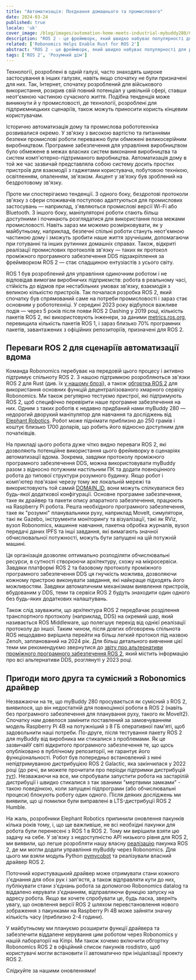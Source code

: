 ```yaml
---
title: "Автоматизація: Поєднання домашнього та промислового"
date: 2024-03-24
published: true
locale: 'uk'
cover_image: /blog/images/automation-home-meets-industrial-mybuddy280/Cover.png
description: "ROS 2 - це фреймворк, який швидко набуває популярності для розробки робототехнічних додатків. Він включає накопичений досвід галузі та ділиться ним з глобальною спільнотою. Наша команда активно займається розробкою нових пакетів ROS 2 для роботів, які ми використовуємо, а також їх інтеграцією в децентралізовану мережу Robonomics."
related: ['Robonomics Helps Enable Rust for ROS 2']
abstract: "ROS 2 - це фреймворк, який швидко набуває популярності для розробки робототехнічних додатків. Він включає накопичений досвід галузі та ділиться ним з глобальною спільнотою. Наша команда активно займається розробкою нових пакетів ROS 2 для роботів, які ми використовуємо, а також їх інтеграцією в децентралізовану мережу Robonomics."
tags: ['ROS 2', 'Розумний дім']
---
```


Технології, розроблені в одній галузі, часто знаходять широке застосування в інших галузях, навіть якщо спочатку не були призначені для них. Так, Інтернет, спочатку розроблений для військового використання, розкрив свій повний потенціал у цивільній сфері, ставши неот'ємною частиною сучасного життя. Подібна тенденція може виникнути й у промисловості, де технології, розроблені для підприємницьких сценаріїв, також можуть приносити користь кінцевим користувачам.

Історично автоматизація дому та промислова робототехніка розвивалися окремо. У зв'язку з високою вартістю та питаннями безпеки промислові роботи переважно були обмежені великосерійним виробництвом. Програмне забезпечення для управління виробництвом було обмежене в межах власних систем виконання виробництва та систем комп'ютерно-підтриманого виробництва. Автоматизація дому в той же час зазвичай представляла собою систему досить простих пристроїв для взаємодії з гаджетами користувача, побутовою технікою, освітленням, опаленням, зв'язком. Акцент у зв'язку був зроблений на бездротовому зв'язку.

Проте ми спостерігаємо тенденції. З одного боку, бездротові протоколи зв'язку з сфери споживачів поступово адаптуються для промислових застосувань — наприклад, з'являються промислові версії Wi-Fi або Bluetooth. З іншого боку, маніпуляторні роботи стають більш доступними і починають розглядатися для використання поза межами промисловості. Навіть зараз ми можемо розмірковувати, як у майбутньому, наприклад, безпечні спільні роботи стануть неот'ємною частиною дому і зможуть зробити наше життя зручнішим, допомагаючи при готуванні та інших рутинних домашніх справах. Також, відкриті реалізації промислових протоколів зв'язку — таких як протокол проміжного програмного забезпечення DDS підзакріплення за фреймворком ROS 2 — стає спадщиною ентузіастів з усього світу.

ROS 1 був розроблений для управління одиночним роботом і не відповідав вимогам виробничих підприємств: робота в реальному часі, стійкість до відмов при нестабільних умовах зв'язку, взаємодія з великою кількістю пристроїв. Так почалася розробка ROS 2, який спочатку був спрямований саме на потреби промисловості і зараз стає основним у робототехніці. У середині 2023 року відбулося важливе подія — через 5 років після появи ROS 2 Dashing у 2019 році, кількість пакетів ROS 2, які використовують інженери, за даними [metrics.ros.org](https://metrics.ros.org/packages_rosdistro.html), перевищила кількість пакетів ROS 1, і зараз близько 70% програмних пакетів, завантажених з офіційних репозиторіїв, призначені для ROS 2.

## Переваги ROS 2 для сценаріїв автоматизації вдома

Команда Robonomics перебуває на передовій цього процесу і активно підтримує спільноту ROS 2. З нашою підтримкою розробляються зв'язки ROS 2 для Rust (див. їх [у нашому блозі](https://robonomics.network/blog/ros-2-rust-report-2022/)), а також [обгортка ROS 2](https://github.com/Fingerling42/robonomics-ros2) для використання основних функцій децентралізованого хмарного сервісу Robonomics. Ми також регулярно тестуємо пристрої, які підтримують ROS 2, щоб специфічно перевірити наше програмне забезпечення на них. Одним з таких роботів є недавно придбаний нами myBuddy 280 — недорогий дворукий маніпулятор для навчання та досліджень від [Elephant Robotics](https://www.elephantrobotics.com/en/). Робот може піднімати приблизно до 250 грамів і коштує близько 1700 доларів, що робить його відносно доступним для початківців.

<RbImage zoom src="/blog/images/automation-home-meets-industrial-mybuddy280/pic_1_myBuddy_280.png" alt="дворукий робот-маніпулятор myBuddy 280" />

На прикладі цього робота дуже чітко видно переваги ROS 2, які дозволяють потенційне використання цього фреймворку в сценаріях автоматизації вдома. Зокрема, завдяки протоколу проміжного програмного забезпечення DDS, можна використовувати myBuddy разом з відносно потужним настільним ПК та додати повноцінного робота до типової структури розумного будинку. Якщо робот і комп'ютер пов'язані черезу тому же локальній мережі та використовують той самий [DOMAIN_ID](https://docs.ros.org/en/rolling/Concepts/Intermediate/About-Domain-ID.html), вони можуть спілкуватися без будь-якої додаткової конфігурації. Основне програмне забезпечення, таке як драйвер та пакети опису апаратного забезпечення, працюють на Raspberry Pi робота. Решта необхідного програмного забезпечення, таке як "розумні" планувальники руху, наприклад MoveIt, симулятори, такі як Gazebo, інструменти моніторингу та візуалізації, такі як RViz, вузол Robonomics, машинне навчання, пакетна обробка журналів, вузол передачі даних IPFS та інші завдання, які вимагають значної обчислювальної потужності, можуть бути запущені на цій потужній машині.

Ця організація дозволяє оптимально розподіляти обчислювальні ресурси, в сутності створюючи архітектуру, схожу на мікросервіси. Завдяки платформі ROS 2 та базовому протоколу проміжного програмного забезпечення DDS ця гнучкість можлива, дозволяючи кожному пристрою виконувати завдання, які найкраще підходять його можливостям. Завдяки автоматичним механізмам виявлення пристроїв, вбудованим у DDS, теми та сервіси ROS 2 будуть знаходити один одного без будь-яких додаткових налаштувань.

<RbImage zoom src="/blog/images/automation-home-meets-industrial-mybuddy280/pic_2_ros2_dds_smart_home.png" alt="Розумний будинок з ROS 2 та DDS" />

Також слід зауважити, що архітектура ROS 2 передбачає розділення транспортного протоколу (наприклад, DDS) на окремий шар, який називається ROS Middleware, що полегшує перехід від однієї реалізації протоколу до іншої. Таким чином, після довгих обговорень спільнота ROS нещодавно вирішила перейти на більш легкий протокол під назвою Zenoh, запланований на 2024 рік. Для більш детального вивчення цієї теми ми рекомендуємо звернутися до [звіту про альтернативи проміжного програмного забезпечення ROS 2](https://discourse.ros.org/uploads/short-url/o9ihvSjCwB8LkzRklpKdeesRTDi.pdf), який містить інформацію про всі альтернативи DDS, розглянуті у 2023 році.

## Пригоди мого друга та сумісний з Robonomics драйвер

Незважаючи на те, що myBuddy 280 просувається як сумісний з ROS 2, виявилося, що він недостатній для повноцінної роботи в ROS 2 (навіть без програмного забезпечення для планування руху, такого як MoveIt2). Спочатку нам довелося замінити поставлений за замовчуванням модель Raspberry Pi 4B на потужніший з 8 ГБ оперативної пам'яті, щоб задовольнити наші потреби. По-друге, після тестування пакету ROS 2 для myBuddy від виробника ми стикалися з проблемами. Як це зазвичайУ світі відкритого програмного забезпечення те, що щось опубліковано в публічному репозиторії, не гарантує його функціональності. Робот був попередньо встановлений з нині непідтримуваною дистрибуцією ROS 2 Galactic, яка закінчилася у 2022 році (до речі, ви можете прочитати про періоди підтримки дистрибуцій [тут](https://docs.ros.org/en/rolling/Releases.html)). Незважаючи на все, ми спробували запустити робота на застарілій дистрибуції і швидко стикалися з так званими "мертвими замками" - такою поведінкою, коли запущені підпрограми (або обчислювальні процеси) блокують роботу один одного. Після деяких досліджень ми виявили, що ці помилки були виправлені в LTS-дистрибуції ROS 2 Humble.

На жаль, розробники Elephant Robotics припинили оновлення пакунків кілька років тому, і, що ще важливіше, не всі необхідні пакунки для робота були перенесені з ROS 1 в ROS 2. Тому ми вирішили взяти цю задачу на себе. У зв'язку з недоступністю API низького рівня для ROS 2, ми виявили, що легше розробляти нашу власну [реалізацію](https://github.com/Fingerling42/mybuddy280-ros2-robonomics) пакунка ROS 2, де ми могли додати управління myBuddy через Robonomics. Для цього ми взяли модуль Python [pymycobot](https://pypi.org/project/pymycobot/) та реалізували власний драйвер ROS 2.

Поточний користувацький драйвер може отримувати стани кожного з'єднання для обох рук і зап'ястя, а також відправляти кути до них, публікувати стани з'єднань робота за допомогою Robonomics datalog та віддалено керувати з'єднанням, відправляючи функцію запуску на адресу робота. Якщо ви хочете спробувати це, будь ласка, зверніть увагу, що оновлення версії ROS 2 шляхом перевстановлення нового зображення з пакунками на Raspberry Pi 4B може зайняти значну кількість часу (приблизно 2-4 години).

У майбутньому ми плануємо розширити функції драйвера та забезпечити віддалене керування цим роботом через Robonomics у нашій лабораторії на Кіпрі. Ми також хочемо включити обгортку Robonomics ROS 2 в офіційний список пакунків rosdistro, щоб користувачі могли встановити її автоматично при ініціалізації проекту ROS 2.

Слідкуйте за нашими оновленнями!